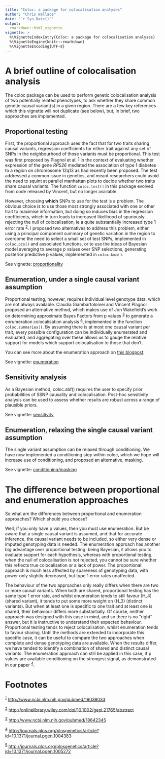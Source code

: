 ```yaml
---
title: "Coloc: a package for colocalisation analyses"
author: "Chris Wallace"
date: "`r Sys.Date()`"
output:
  rmarkdown::html_vignette
vignette: >
  %\VignetteIndexEntry{Coloc: a package for colocalisation analyses}
  %\VignetteEngine{knitr::rmarkdown}
  %\VignetteEncoding{UTF-8}
---
```

<a id="org63a948f"></a>

# A brief outline of colocalisation analysis

The coloc package can be used to perform genetic colocalisation
analysis of two potentially related phenotypes, to ask whether they
share common genetic causal variant(s) in a given region.  There are a
few key references which this vignette will not duplicate (see below),
but, in brief, two approaches are implemented.

## Proportional testing

First, the proportional approach uses the fact that for two traits
sharing causal variants, regression coefficients for either trait
against any set of SNPs in the neighbourhood of those variants must be
proportional.  This test was first proposed by Plagnol et al. <sup><a id="fnr.1" class="footref" href="#fn.1">1</a></sup>
in the context of evaluating whether expression of the gene *RPS26*
mediated the association of type 1 diabetes to a region on chromosome
12q13 as had recently been proposed.  The test addressed a common
issue in genetics, and meant researchers could avoid the need to
squint at parallel manhattan plots to decide whether two traits share
causal variants.  The function `coloc.test()` in this package evolved
from code released by Vincent, but no longer available.

However, choosing **which** SNPs to use for the test is a problem.
The obvious choice is to use those most strongly associated with one
or other trait to maximise information, but doing so induces bias in
the regression coefficients, which in turn leads to increased
likelihood of spuriously rejecting the null of colocalisation, ie
a quite substantially increased type 1 error rate <sup><a id="fnr.2" class="footref" href="#fn.2">2</a></sup>.  I proposed
two alternatives to address this problem, either using a principal
component summary of genetic variation in the region to overcome the
need to select a small set of test SNPs, implemented in `coloc.pcs()`
and associated functions, or to use the ideas of Bayesian model
averaging to average p values over SNP selections, generating
posterior predictive p values, implemented in `coloc.bma()`.

See vignette: [proportionality](a02_proportionality.html)

## Enumeration, under a single causal variant assumption

Proportional testing, however, requires individual level genotype
data, which are not always available.  Claudia Giambartolomei and
Vincent Plagnol proposed an alternative method, which makes use of Jon
Wakefield's work on determining approximate Bayes Factors from p
values <sup><a id="fnr.3" class="footref" href="#fn.3">3</a></sup> to
generate a enrumeration colocalisation analysis <sup><a id="fnr.4"
class="footref" href="#fn.4">4</a></sup>, implemented in the function
`coloc.summaries()`.  By assuming there is at most one causal variant
per trait, every possible configuration can be individually enumerated
and evaluated, and aggregating over these allows us to gauge the
relative support for models which support colocalisation to those that
don't.


You can see more about the enumeration approach on
[this blogpost](http://haldanessieve.org/2013/05/21/our-paper-bayesian-test-for-co-localisation-between-pairs-of-genetic-association-studies-using-summary-statistics/).

See vignette: [enumeration](a03_enumeration.html)

## Sensitivity analysis

As a Bayesian method, coloc.abf() requires the user to specify prior probabilities of SSNP causality and colocalisation.  Post-hoc sensitivity analysis can be used to assess whether results are robust across a range of plausible priors.

See vignette: [sensitivity](a04_sensitivity.html)

## Enumeration, relaxing the single causal variant assumption

The single variant assumption can be relaxed through conditioning.  We
have now implemented a conditioning step within coloc, which we hope
will increase use of conditioning, and proposed an alternative,
masking.

See vignette: [conditioning/masking](a05_conditioning.html)

# The difference between proportional and enumeration approaches

So what are the differences between proportional and enumeration approaches?
Which should you choose?

Well, if you only have p values, then you must use enumeration.  But be aware
that a single causal variant is assumed, and that for accurate
inference, the causal variant needs to be included, so either very
dense or imputed genotyping data is needed.  The enumeration approach has
another big advantage over proportional testing: being Bayesian, it
allows you to evaluate support for each hypothesis, whereas with
proportional testing, when the null of colocalisation is not rejected,
you cannot be sure whether this reflects true colocalisation or a lack
of power.  The proportional approach is much less affected by
spareness of genotyping data, with power only slightly decreased, but
type 1 error rates unaffected.

The behaviour of the two approaches only really differs when there are
two or more causal variants.  When both are shared, proportional
testing has the same type 1 error rate, and whilst enumeration tends to still
favour \(H_4\) (shared variant), it tends to put some more weight on
\(H_3\) (distinct variants).  But when at least one is specific to one
trait and at least one is shared, their behaviour differs more
substantially.  Of course, neither approach was designed with this
case in mind, and so there is no "right" answer, but it is instructive
to understand their expected behaviour.  Proportional testing tends to
reject colocalisation, whilst enumeration tends to favour sharing.  Until the
methods are extended to incorporate this specific case, it can be
useful to compare the two approaches when complete and dense
genotyping data are available.  When the results differ, we have
tended to identify a combination of shared and distinct causal
variants.  The enumeration approach can still be applied in this case, if p
values are available conditioning on the strongest signal, as
demonstrated in our paper <sup><a id="fnr.4.100" class="footref" href="#fn.4">4</a></sup>.

# Footnotes

<sup><a id="fn.1" href="#fnr.1">1</a></sup> <http://www.ncbi.nlm.nih.gov/pubmed/19039033>

<sup><a id="fn.2" href="#fnr.2">2</a></sup> <http://onlinelibrary.wiley.com/doi/10.1002/gepi.21765/abstract>

<sup><a id="fn.3" href="#fnr.3">3</a></sup> <http://www.ncbi.nlm.nih.gov/pubmed/18642345>

<sup><a id="fn.4" href="#fnr.4">4</a></sup> <http://journals.plos.org/plosgenetics/article?id=10.1371/journal.pgen.1004383>

<sup><a id="fn.5" href="#fnr.5">5</a></sup> <http://journals.plos.org/plosgenetics/article?id=10.1371/journal.pgen.1005272>
